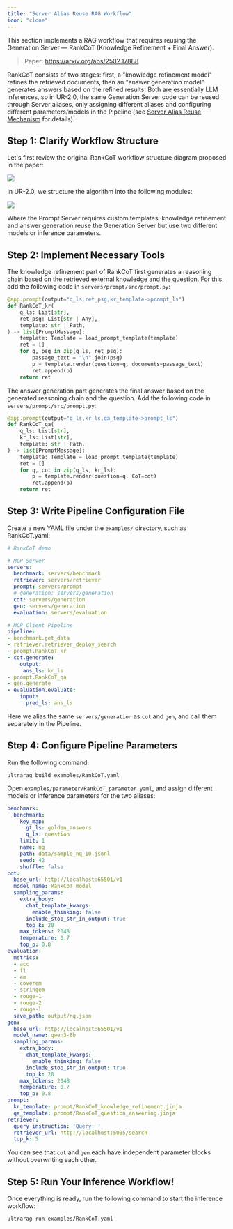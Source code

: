 ```yaml
---
title: "Server Alias Reuse RAG Workflow"
icon: "clone"
---
```


This section implements a RAG workflow that requires reusing the Generation Server — RankCoT (Knowledge Refinement + Final Answer).

> Paper: https://arxiv.org/abs/2502.17888

RankCoT consists of two stages: first, a "knowledge refinement model" refines the retrieved documents, then an "answer generation model" generates answers based on the refined results. Both are essentially LLM inferences, so in UR-2.0, the same Generation Server code can be reused through Server aliases, only assigning different aliases and configuring different parameters/models in the Pipeline (see [Server Alias Reuse Mechanism](/pages/cn/tutorials/part_4/multi_agent) for details).

## Step 1: Clarify Workflow Structure

Let's first review the original RankCoT workflow structure diagram proposed in the paper:

![](/images/part_5/rankcot.png)

In UR-2.0, we structure the algorithm into the following modules:

![](/images/part_5/rankcot_pipe.png)

Where the Prompt Server requires custom templates; knowledge refinement and answer generation reuse the Generation Server but use two different models or inference parameters.

## Step 2: Implement Necessary Tools

The knowledge refinement part of RankCoT first generates a reasoning chain based on the retrieved external knowledge and the question. For this, add the following code in `servers/prompt/src/prompt.py`:

```python servers/prompt/src/prompt.py icon="python"
@app.prompt(output="q_ls,ret_psg,kr_template->prompt_ls")
def RankCoT_kr(
    q_ls: List[str],
    ret_psg: List[str | Any],
    template: str | Path,
) -> list[PromptMessage]:
    template: Template = load_prompt_template(template)
    ret = []
    for q, psg in zip(q_ls, ret_psg):
        passage_text = "\n".join(psg)
        p = template.render(question=q, documents=passage_text)
        ret.append(p)
    return ret
```

The answer generation part generates the final answer based on the generated reasoning chain and the question. Add the following code in `servers/prompt/src/prompt.py`:

```python servers/prompt/src/prompt.py icon="python"
@app.prompt(output="q_ls,kr_ls,qa_template->prompt_ls")
def RankCoT_qa(
    q_ls: List[str],
    kr_ls: List[str],
    template: str | Path,
) -> list[PromptMessage]:
    template: Template = load_prompt_template(template)
    ret = []
    for q, cot in zip(q_ls, kr_ls):
        p = template.render(question=q, CoT=cot)
        ret.append(p)
    return ret
```

## Step 3: Write Pipeline Configuration File

Create a new YAML file under the `examples/` directory, such as RankCoT.yaml:

```yaml examples/RankCoT.yaml icon="/images/yaml.svg"
# RankCoT demo

# MCP Server
servers:
  benchmark: servers/benchmark
  retriever: servers/retriever
  prompt: servers/prompt
  # generation: servers/generation
  cot: servers/generation
  gen: servers/generation
  evaluation: servers/evaluation

# MCP Client Pipeline
pipeline:
- benchmark.get_data
- retriever.retriever_deploy_search
- prompt.RankCoT_kr
- cot.generate:
    output:
     ans_ls: kr_ls
- prompt.RankCoT_qa
- gen.generate
- evaluation.evaluate:
    input:
      pred_ls: ans_ls
```

Here we alias the same `servers/generation` as `cot` and `gen`, and call them separately in the Pipeline.

## Step 4: Configure Pipeline Parameters

Run the following command:

```shell
ultrarag build examples/RankCoT.yaml
```

Open `examples/parameter/RankCoT_parameter.yaml`, and assign different models or inference parameters for the two aliases:

```yaml examples/parameter/RankCoT_parameter.yaml icon="/images/yaml.svg"
benchmark:
  benchmark:
    key_map:
      gt_ls: golden_answers
      q_ls: question
    limit: 1
    name: nq
    path: data/sample_nq_10.jsonl
    seed: 42
    shuffle: false
cot:
  base_url: http://localhost:65501/v1
  model_name: RankCoT model
  sampling_params:
    extra_body:
      chat_template_kwargs:
        enable_thinking: false
      include_stop_str_in_output: true
      top_k: 20
    max_tokens: 2048
    temperature: 0.7
    top_p: 0.8
evaluation:
  metrics:
  - acc
  - f1
  - em
  - coverem
  - stringem
  - rouge-1
  - rouge-2
  - rouge-l
  save_path: output/nq.json
gen:
  base_url: http://localhost:65501/v1
  model_name: qwen3-8b
  sampling_params:
    extra_body:
      chat_template_kwargs:
        enable_thinking: false
      include_stop_str_in_output: true
      top_k: 20
    max_tokens: 2048
    temperature: 0.7
    top_p: 0.8
prompt:
  kr_template: prompt/RankCoT_knowledge_refinement.jinja
  qa_template: prompt/RankCoT_question_answering.jinja
retriever:
  query_instruction: 'Query: '
  retriever_url: http://localhost:5005/search
  top_k: 5
```

You can see that `cot` and `gen` each have independent parameter blocks without overwriting each other.

## Step 5: Run Your Inference Workflow!

Once everything is ready, run the following command to start the inference workflow:

```shell
ultrarag run examples/RankCoT.yaml
```